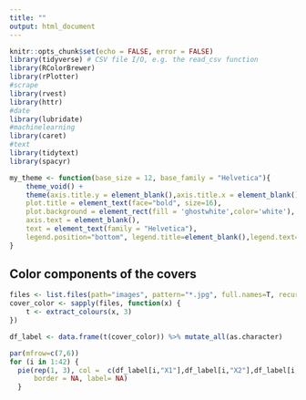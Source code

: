 ```yaml
---
title: ""
output: html_document
---
```


```r
knitr::opts_chunk$set(echo = FALSE, error = FALSE)
library(tidyverse) # CSV file I/O, e.g. the read_csv function
library(RColorBrewer)
library(rPlotter)
#scrape
library(rvest)
library(httr)
#date
library(lubridate)
#machinelearning
library(caret)
#text
library(tidytext)
library(spacyr)
```
```r
my_theme <- function(base_size = 12, base_family = "Helvetica"){
    theme_void() +
    theme(axis.title.y = element_blank(),axis.title.x = element_blank(),
    plot.title = element_text(face="bold", size=16),
    plot.background = element_rect(fill = 'ghostwhite',color='white'),
    axis.text = element_blank(),
    text = element_text(family = "Helvetica"),
    legend.position="bottom", legend.title=element_blank(),legend.text=element_text(size=5))
}
```


## Color components of the covers

```r
files <- list.files(path="images", pattern="*.jpg", full.names=T, recursive=FALSE)
cover_color <- sapply(files, function(x) {
    t <- extract_colours(x, 3)
})
```

```r
df_label <- data.frame(t(cover_color)) %>% mutate_all(as.character)
```

```r
par(mfrow=c(7,6))
for (i in 1:42) {
  pie(rep(1, 3), col =  c(df_label[i,"X1"],df_label[i,"X2"],df_label[i,"X3"]), 
      border = NA, label= NA)
  }
```

